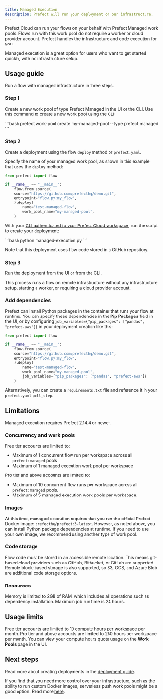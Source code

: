 ```yaml
---
title: Managed Execution
description: Prefect will run your deployment on our infrastructure.
---
```

Prefect Cloud can run your flows on your behalf with Prefect Managed work pools.
Flows run with this work pool do not require a worker or cloud provider account.
Prefect handles the infrastructure and code execution for you.

Managed execution is a great option for users who want to get started quickly, with no infrastructure setup.

## Usage guide

Run a flow with managed infrastructure in three steps.

### Step 1

Create a new work pool of type Prefect Managed in the UI or the CLI.
Use this command to create a new work pool using the CLI:

<div class="terminal">
```bash
prefect work-pool create my-managed-pool --type prefect:managed
```
</div>

### Step 2

Create a deployment using the flow `deploy` method or `prefect.yaml`.

Specify the name of your managed work pool, as shown in this example that uses the `deploy` method:

```python hl_lines="9" title="managed-execution.py"
from prefect import flow

if __name__ == "__main__":
    flow.from_source(
    source="https://github.com/prefecthq/demo.git",
    entrypoint="flow.py:my_flow",
    ).deploy(
        name="test-managed-flow",
        work_pool_name="my-managed-pool",
    )
```

With your [CLI authenticated to your Prefect Cloud workspace](/3.0rc/cloud/users/api-keys/), run the script to create your deployment:

<div class="terminal">
```bash
python managed-execution.py
```
</div>

Note that this deployment uses flow code stored in a GitHub repository.

### Step 3

Run the deployment from the UI or from the CLI.

This process runs a flow on remote infrastructure without any infrastructure setup, starting a worker, or requiring a cloud provider account.

### Add dependencies

Prefect can install Python packages in the container that runs your flow at runtime.
You can specify these dependencies in the **Pip Packages** field in the UI, or by configuring `job_variables={"pip_packages": ["pandas", "prefect-aws"]}` in your deployment creation like this:

```python hl_lines="10"
from prefect import flow

if __name__ == "__main__":
    flow.from_source(
    source="https://github.com/prefecthq/demo.git",
    entrypoint="flow.py:my_flow",
    ).deploy(
        name="test-managed-flow",
        work_pool_name="my-managed-pool",
        job_variables={"pip_packages": ["pandas", "prefect-aws"]}
    )
```

Alternatively, you can create a `requirements.txt` file and reference it in your `prefect.yaml` `pull_step`.

## Limitations

Managed execution requires Prefect 2.14.4 or newer.

### Concurrency and work pools

Free tier accounts are limited to:

- Maximum of 1 concurrent flow run per workspace across all `prefect:managed` pools
- Maximum of 1 managed execution work pool per workspace

Pro tier and above accounts are limited to:

- Maximum of 10 concurrent flow runs per workspace across all `prefect:managed` pools.
- Maximum of 5 managed execution work pools per workspace.

### Images

At this time, managed execution requires that you run the official Prefect Docker image: `prefecthq/prefect:3-latest`. However, as noted above, you can install Python package dependencies at runtime. If you need to use your own image, we recommend using another type of work pool.

### Code storage

Flow code must be stored in an accessible remote location.
This means git-based cloud providers such as GitHub, Bitbucket, or GitLab are supported.
Remote block-based storage is also supported, so S3, GCS, and Azure Blob are additional code storage options.

### Resources

Memory is limited to 2GB of RAM, which includes all operations such as dependency installation. Maximum job run time is 24 hours.

## Usage limits

Free tier accounts are limited to 10 compute hours per workspace per month. Pro tier and above accounts are limited to 250 hours per workspace per month. You can view your compute hours quota usage on the **Work Pools** page in the UI.

## Next steps

Read more about creating deployments in the [deployment guide](/3.0rc/guides/prefect-deploy/).

If you find that you need more control over your infrastructure, such as the ability to run custom Docker images, serverless push work pools might be a good option.
Read more [here](/3.0rc/guides/deployment/push-work-pools/).

